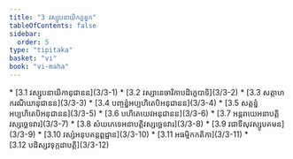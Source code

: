 ```yaml
---
title: "3 វស្សូបនាយិកក្ខន្ធក"
tableOfContents: false
sidebar:
  order: 5
type: "tipitaka"
basket: "vi"
book: "vi-maha"
---
```



<DynamicBreadcrumb />



<TableOfContents book="vi-maha" section="3">
* [3.1 វស្សូបនាយិកានុជានន](3/3-1)
* [3.2 វស្សានេចារិកាបដិក្ខេបាទិ](3/3-2)
* [3.3 សត្តាហករណីយានុជានន](3/3-3)
* [3.4 បញ្ចន្នំអប្បហិតេបិអនុជានន](3/3-4)
* [3.5 សត្តន្នំអប្បហិតេបិអនុជានន](3/3-5)
* [3.6 បហិតេយេវអនុជានន](3/3-6)
* [3.7 អន្តរាយេអនាបត្តិវស្សច្ឆេទវារ](3/3-7)
* [3.8 សំឃភេទេអនាបត្តិវស្សច្ឆេទវារ](3/3-8)
* [3.9 វជាទីសុវស្សូបគមន](3/3-9)
* [3.10 វស្សំអនុបគន្តព្ពដ្ឋាន](3/3-10)
* [3.11 អធម្មិកកតិកា](3/3-11)
* [3.12 បដិស្សវទុក្កដាបត្តិ](3/3-12)
</TableOfContents>